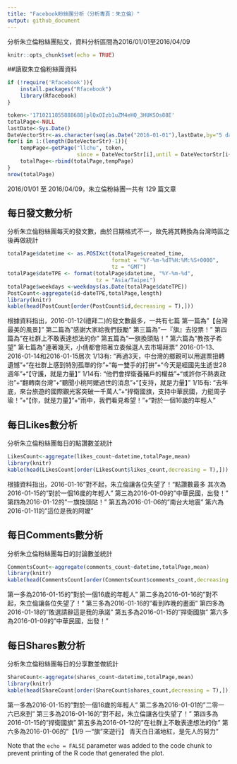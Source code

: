 ---
title: "Facebook粉絲團分析（分析專頁：朱立倫）"
output: github_document
---

分析朱立倫粉絲團貼文，資料分析區間為2016/01/01至2016/04/09

```{r setup, include=FALSE}
knitr::opts_chunk$set(echo = TRUE)
```

##讀取朱立倫粉絲團資料
```{r cars}
if (!require('Rfacebook')){
    install.packages("Rfacebook")
    library(Rfacebook)
}

token<-'1710211855888688|plQxOIzb1uZM4eHQ_3HUKSOs88E'
totalPage<-NULL
lastDate<-Sys.Date()
DateVectorStr<-as.character(seq(as.Date("2016-01-01"),lastDate,by="5 days"))
for(i in 1:(length(DateVectorStr)-1)){
    tempPage<-getPage("llchu", token,
                      since = DateVectorStr[i],until = DateVectorStr[i+1])
    totalPage<-rbind(totalPage,tempPage)
}
nrow(totalPage)
```
2016/01/01 至 2016/04/09，朱立倫粉絲團一共有 129 篇文章



## 每日發文數分析
分析朱立倫粉絲團每天的發文數，由於日期格式不一，故先將其轉換為台灣時區之後再做統計
```{r cars}
totalPage$datetime <- as.POSIXct(totalPage$created_time, 
                                 format = "%Y-%m-%dT%H:%M:%S+0000", 
                                 tz = "GMT") 
totalPage$dateTPE <- format(totalPage$datetime, "%Y-%m-%d", 
                            tz = "Asia/Taipei") 
totalPage$weekdays <-weekdays(as.Date(totalPage$dateTPE))
PostCount<-aggregate(id~dateTPE,totalPage,length)
library(knitr)
kable(head(PostCount[order(PostCount$id,decreasing = T),]))
```
根據資料指出，2016-01-12(禮拜二)的發文數最多，一共有七篇
第一篇為"【台灣最美的風景】"
第二篇為"感謝大家給我們鼓勵"
第三篇為"一『旗』去投票！"
第四篇為"在社群上不敢表達想法的你"
第五篇為"一旗換頭貼！"
第六篇為"教孩子希望"
第七篇為"連著幾天，小倩都會陪著立委候選人去市場拜票"
2016-01-13、2016-01-14和2016-01-15居次
1/13有:
"再過3天，中台灣的鄉親可以用選票扭轉遺憾"+"在社群上感到特別孤單的你"+"每一雙手的打拚"+"今天是經國先生逝世28週年"+"【守護，就是力量】"
1/14有:
"他們會捍衛養豬戶的權益"+"或許你不熱衷政治"+"翻轉南台灣"+"聽聞小桃阿嬤過世的消息"+"【支持，就是力量】"
1/15有:
"去年底，來台旅遊的國際觀光客突破一千萬人"+"捍衛國旗，支持中華民國，力挺周子瑜！"+"【你，就是力量】"+"雨中，我們看見希望！"+"對於一個16歲的年輕人"



## 每日Likes數分析
分析朱立倫粉絲團每日的點讚數並統計
```{r cars}
LikesCount<-aggregate(likes_count~datetime,totalPage,mean)
library(knitr)
kable(head(LikesCount[order(LikesCount$likes_count,decreasing = T),]))
```
根據資料指出，2016-01-16"對不起，朱立倫讓各位失望了！"點讚數最多
其次為2016-01-15的"對於一個16歲的年輕人"
第三為2016-01-09的"中華民國，出發！"
第四為2016-01-12的"一旗換頭貼！"
第五為2016-01-06的"南台大地震"
第六為2016-01-11的"這位是我的阿嬤"



## 每日Comments數分析
分析朱立倫粉絲團每日的討論數並統計
```{r cars}
CommentsCount<-aggregate(comments_count~datetime,totalPage,mean)
library(knitr)
kable(head(CommentsCount[order(CommentsCount$comments_count,decreasing = T),]))
```
第一多為2016-01-15的"對於一個16歲的年輕人"
第二多為2016-01-16的"對不起，朱立倫讓各位失望了！"
第三多為2016-01-16的"看到昨晚的畫面"
第四多為2016-01-18的"敗選請辭這是我的承諾"
第五多為2016-01-15的"捍衛國旗"
第六多為2016-01-09的"中華民國，出發！"



## 每日Shares數分析
分析朱立倫粉絲團每日的分享數並做統計
```{r cars}
ShareCount<-aggregate(shares_count~datetime,totalPage,mean)
library(knitr)
kable(head(ShareCount[order(ShareCount$shares_count,decreasing = T),]))
```
第一多為2016-01-15的"對於一個16歲的年輕人"
第二多為2016-01-01的"二零一六已來到"
第三多為2016-01-16的"對不起，朱立倫讓各位失望了！"
第四多為2016-01-15的"捍衛國旗"
第五多為2016-01-12的"在社群上不敢表達想法的你"
第六多為2016-01-06的"【1/9 一“旗”來遊行】 青天白日滿地紅，是先人的努力"



Note that the `echo = FALSE` parameter was added to the code chunk to prevent printing of the R code that generated the plot.
